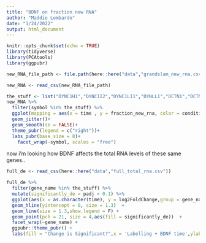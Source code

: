 ```yaml
---
title: "BDNF on fraction new RNA"
author: "Maddie Lombardo"
date: "1/24/2022"
output: html_document
---
```


```r
knitr::opts_chunk$set(echo = TRUE)
library(tidyverse)
library(PCAtools)
library(ggpubr)
```

```r
new_RNA_file_path <- file.path(here::here("data","grandslam_new_rna.csv"))
```

```r
new_RNA <- read_csv(new_RNA_file_path)
```

```r
the_stuff <- list("DYNC1H1","DYNC1I2","DYNC1LI1","DYNLL1","DCTN1","DCTN2","DCTN3","HOOK3","BICD2", "KIF1A", "KIF1B", "KIF5A","KIF5B","KIF13A","KIF13B")
new_RNA %>% 
  filter(symbol %in% the_stuff) %>% 
  ggplot(mapping = aes(x = time , y = fraction_new_rna, color = condition))+
  geom_jitter()+
  geom_smooth(se = FALSE)+
  theme_pubr(legend = c("right"))+
  labs_pubr(base_size = 8)+
    facet_wrap(~symbol, scales = "free")
```

now i'm looking how BDNF affects the total RNA levels of these same genes..
```r
full_de <- read_csv(here::here("data","full_total_rna.csv"))

full_de %>% 
  filter(gene_name %in% the_stuff) %>% 
  mutate(significantly_de = padj < 0.1) %>% 
  ggplot(aes(x = as.character(time), y = log2FoldChange,group = gene_name))  + 
  geom_hline(yintercept = 0, size = 1.3)  + 
  geom_line(size = 1.3,show.legend = F) + 
  geom_point(pch = 21, size = 4,aes(fill = significantly_de))  + 
  facet_wrap(~gene_name) + 
  ggpubr::theme_pubr() + 
  labs(fill = "Change is Significant?",x = 'Labelling + BDNF time',ylab = 'Log2FoldChange Total RNA') 
```




